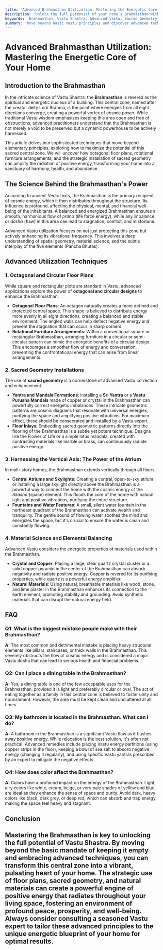 ```yaml
---
title: 'Advanced Brahmasthan Utilization: Mastering the Energetic Core of Your Home'
description: 'Unlock the full potential of your home’s Brahmasthan with advanced Vastu techniques. Learn to amplify positive energy using sacred geometry, rotational furniture, and more for ultimate harmony and prosperity.'
keywords: 'Brahmasthan, Vastu Shastra, Advanced Vastu, Sacred Geometry, Energy Correction, Vastu for Home, Geopathic Stress, Yantra Matrix, Chromotherapy in Vastu'
summary: 'Move beyond basic Vastu principles and discover advanced techniques for activating your Brahmasthan. This guide explores sophisticated methods like octagonal floor plans, rotational furniture arrangements, and sacred geometry to transform your home’s energetic core into a powerful source of well-being.'
---
```


# Advanced Brahmasthan Utilization: Mastering the Energetic Core of Your Home

## Introduction to the Brahmasthan

In the intricate science of Vastu Shastra, the **Brahmasthan** is revered as the spiritual and energetic nucleus of a building. This central zone, named after the creator deity Lord Brahma, is the point where energies from all eight directions converge, creating a powerful vortex of cosmic power. While traditional Vastu wisdom emphasizes keeping this area open and free of obstructions, advanced practitioners understand that the Brahmasthan is not merely a void to be preserved but a dynamic powerhouse to be actively harnessed.

This article delves into sophisticated techniques that move beyond elementary principles, exploring how to maximize the potential of this sacred central zone. We will uncover how octagonal floor plans, rotational furniture arrangements, and the strategic installation of sacred geometry can amplify the radiation of positive energy, transforming your home into a sanctuary of harmony, health, and abundance.

## The Science Behind the Brahmasthan's Power

According to ancient Vedic texts, the Brahmasthan is the primary recipient of cosmic energy, which it then distributes throughout the structure. Its influence is profound, affecting the physical, mental, and financial well-being of the inhabitants. A balanced and energized Brahmasthan ensures a smooth, harmonious flow of *prana* (life force energy), while any imbalance or *dosha* (flaw) in this area can lead to stagnation, conflict, and misfortune.

Advanced Vastu utilization focuses on not just protecting this zone but actively enhancing its vibrational frequency. This involves a deep understanding of spatial geometry, material science, and the subtle interplay of the five elements (Pancha Bhutas).

## Advanced Utilization Techniques

### 1. Octagonal and Circular Floor Plans

While square and rectangular plots are standard in Vastu, advanced applications explore the power of **octagonal and circular designs** to enhance the Brahmasthan.

-   **Octagonal Floor Plans**: An octagon naturally creates a more defined and protected central space. This shape is believed to distribute energy more evenly in all eight directions, creating a balanced and stable environment. The angled walls can help deflect negative energy and prevent the stagnation that can occur in sharp corners.
-   **Rotational Furniture Arrangements**: Within a conventional square or rectangular Brahmasthan, arranging furniture in a circular or semi-circular pattern can mimic the energetic benefits of a circular design. This encourages a smoother flow of energy and conversation, preventing the confrontational energy that can arise from linear arrangements.

### 2. Sacred Geometry Installations

The use of **sacred geometry** is a cornerstone of advanced Vastu correction and enhancement.

-   **Yantra and Mandala Formations**: Installing a **Sri Yantra** or a **Vastu Purusha Mandala** made of copper or crystal in the Brahmasthan can powerfully correct energetic imbalances. These intricate geometric patterns are cosmic diagrams that resonate with universal energies, purifying the space and amplifying positive vibrations. For maximum effect, these should be consecrated and installed by a Vastu expert.
-   **Floor Inlays**: Embedding sacred geometric patterns directly into the flooring of the Brahmasthan is a subtle yet potent technique. Designs like the Flower of Life or a simple lotus mandala, created with contrasting materials like marble or brass, can continuously radiate positive energy.

### 3. Harnessing the Vertical Axis: The Power of the Atrium

In multi-story homes, the Brahmasthan extends vertically through all floors.

-   **Central Atriums and Skylights**: Creating a central, open-to-sky atrium or installing a large skylight directly above the Brahmasthan is a powerful way to connect the home with the cosmic energy of the *Akasha* (space) element. This floods the core of the home with natural light and positive vibrations, purifying the entire structure.
-   **Fountains and Water Features**: A small, silent water fountain in the northeast quadrant of the Brahmasthan can activate wealth and tranquility. The gentle sound of flowing water soothes the mind and energizes the space, but it's crucial to ensure the water is clean and constantly flowing.

### 4. Material Science and Elemental Balancing

Advanced Vastu considers the energetic properties of materials used within the Brahmasthan.

-   **Crystal and Copper**: Placing a large, clear quartz crystal cluster or a solid copper pyramid in the center of the Brahmasthan can absorb negativity and radiate positive energy. Copper is revered for its purifying properties, while quartz is a powerful energy amplifier.
-   **Natural Materials**: Using natural, breathable materials like wood, stone, and lime plaster in the Brahmasthan enhances its connection to the earth element, promoting stability and grounding. Avoid synthetic materials that can disrupt the natural energy field.

## FAQ

### Q1: What is the biggest mistake people make with their Brahmasthan?
**A:** The most common and detrimental mistake is placing heavy structural elements like pillars, staircases, or thick walls in the Brahmasthan. This severely obstructs the flow of cosmic energy and is considered a major Vastu dosha that can lead to serious health and financial problems.

### Q2: Can I place a dining table in the Brahmasthan?
**A:** Yes, a dining table is one of the few acceptable uses for the Brahmasthan, provided it is light and preferably circular or oval. The act of eating together as a family in this central zone is believed to foster unity and nourishment. However, the area must be kept clean and uncluttered at all times.

### Q3: My bathroom is located in the Brahmasthan. What can I do?
**A:** A bathroom in the Brahmasthan is a significant Vastu flaw as it flushes away positive energy. While relocation is the best solution, it's often not practical. Advanced remedies include placing Vastu energy partitions (using copper strips in the floor), keeping a bowl of sea salt to absorb negative energy (changing it regularly), and using specific Vastu yantras prescribed by an expert to mitigate the negative effects.

### Q4: How does color affect the Brahmasthan?
**A:** Colors have a profound impact on the energy of the Brahmasthan. Light, airy colors like white, cream, beige, or very pale shades of yellow and blue are ideal as they enhance the sense of space and purity. Avoid dark, heavy colors like black, dark grey, or deep red, which can absorb and trap energy, making the space feel heavy and stagnant.

## Conclusion

Mastering the Brahmasthan is key to unlocking the full potential of Vastu Shastra. By moving beyond the basic mandate of keeping it empty and embracing advanced techniques, you can transform this central zone into a vibrant, pulsating heart of your home. The strategic use of floor plans, sacred geometry, and natural materials can create a powerful engine of positive energy that radiates throughout your living space, fostering an environment of profound peace, prosperity, and well-being. Always consider consulting a seasoned Vastu expert to tailor these advanced principles to the unique energetic blueprint of your home for optimal results.
---
